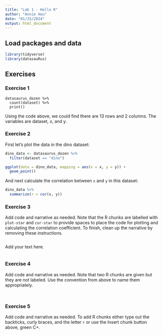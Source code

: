 ```yaml
---
title: "Lab 1 - Hello R"
author: "Annie Hou"
date: "01/25/2024"
output: html_document
---
```


## Load packages and data

```r
library(tidyverse) 
library(datasauRus)
```

## Exercises

### Exercise 1

```
datasaurus_dozen %>%
  count(dataset) %>%
  print()
```

Using the code above, we could find there are 13 rows and 2 columns. The variables are dataset, x, and y.

### Exercise 2


First let's plot the data in the dino dataset:

```r
dino_data <- datasaurus_dozen %>%
  filter(dataset == "dino")

ggplot(data = dino_data, mapping = aes(x = x, y = y)) +
  geom_point()
```

And next calculate the correlation between `x` and `y` in this dataset:

```r
dino_data %>%
  summarize(r = cor(x, y))
```

### Exercise 3

Add code and narrative as needed.
Note that the R chunks are labelled with `plot-star` and `cor-star` to provide spaces to place the code for plotting and calculating the correlation coefficient.
To finish, clean up the narrative by removing these instructions.

```r

```

Add your text here.

```r

```

### Exercise 4

Add code and narrative as needed.
Note that two R chunks are given but they are not labeled.
Use the convention from above to name them appropriately.

```r

```

```r

```

### Exercise 5

Add code and narrative as needed.
To add R chunks either type out the backticks, curly braces, and the letter `r` or use the Insert chunk button above, green C+.
